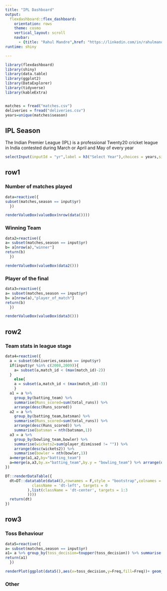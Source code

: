 ```yaml
---
title: "IPL Dashboard"
output: 
  flexdashboard::flex_dashboard:
    orientation: rows
    theme: cosmo
    vertical_layout: scroll
    navbar:
      - {title: "Rahul Mandre",href: "https://linkedin.com/in/rahulmandre"}
runtime: shiny

---
```


```r
library(flexdashboard)
library(shiny)
library(data.table)
library(ggplot2)
library(DataExplorer)
library(tidyverse)
library(kableExtra)


matches = fread("matches.csv")
deliveries = fread("deliveries.csv")
years=unique(matches$season)

```

IPL Season {.sidebar}
------------------------------------------------------------------------------

The Indian Premier League (IPL) is a professional Twenty20 cricket league in India contested during March or April and May of every year

```r
selectInput(inputId = "yr",label = h3("Select Year"),choices = years,size = "1%",selectize = F)
```

row1
-----------------------------------------------------------------------------------------

### Number of matches played

```r
data=reactive({
subset(matches,season == input$yr)
  })

renderValueBox(valueBox(nrow(data())))
```

### Winning Team

```r
data2=reactive({
a= subset(matches,season == input$yr)
b= a[nrow(a),"winner"]
return(b)
  })

renderValueBox(valueBox(data2()))
```

### Player of the final

```r
data3=reactive({
a= subset(matches,season == input$yr)
b= a[nrow(a),"player_of_match"]
return(b)
  })

renderValueBox(valueBox(data3()))
```

row2
--------------------------------------------------------------------------------------------

### Team stats in league stage
```r
data4=reactive({
  a = subset(deliveries,season == input$yr)
  if(input$yr %in% c(2008,2009)){
    a= subset(a,match_id < (max(match_id)-2))
  }
    else{
    a = subset(a,match_id < (max(match_id)-3))
    }
  a1 = a %>% 
    group_by(batting_team) %>% 
    summarise(Runs_scored=sum(total_runs)) %>%
    arrange(desc(Runs_scored))
  a2 = a %>% 
    group_by(batting_team,batsman) %>% 
    summarise(Runs_scored=sum(total_runs)) %>%
    arrange(desc(Runs_scored)) %>%
    summarise(batsman = nth(batsman,1))
  a3 = a %>% 
    group_by(bowling_team,bowler) %>% 
    summarise(wickets2=sum(player_dismissed != "")) %>%
    arrange(desc(wickets2)) %>%
    summarise(bowler = nth(bowler,1))
  a=merge(a1,a2,by="batting_team") 
  a=merge(a,a3,by.x="batting_team",by.y = "bowling_team") %>% arrange(desc(Runs_scored))
})

DT::renderDataTable({
  dt=DT::datatable(data4(),rownames = F,style = "bootstrap",colnames = c("Team","Runs","Highest Scorer","Most Wickets"),options = list(columnDefs = list(list(
            className = 'dt-left', targets = 0
          ),list(className = 'dt-center', targets = 1:3
          ))))
  return(dt)
})
```

row3
--------------------------------------------------------------------------------------------

### Toss Behaviour

```r
data5=reactive({
a= subset(matches,season == input$yr)
a1= a %>% group_by(toss_decision=toupper(toss_decision)) %>% summarise(Freq = n())
return(a1)
  })

renderPlot(ggplot(data5(),aes(x=toss_decision,y=Freq,fill=Freq))+ geom_col(width = 0.4,stat="identity",position = "dodge")+geom_text(aes(label = Freq),position = position_dodge(width = 0.5),vjust= -0.25,size=6))
```

### Other

```r

```